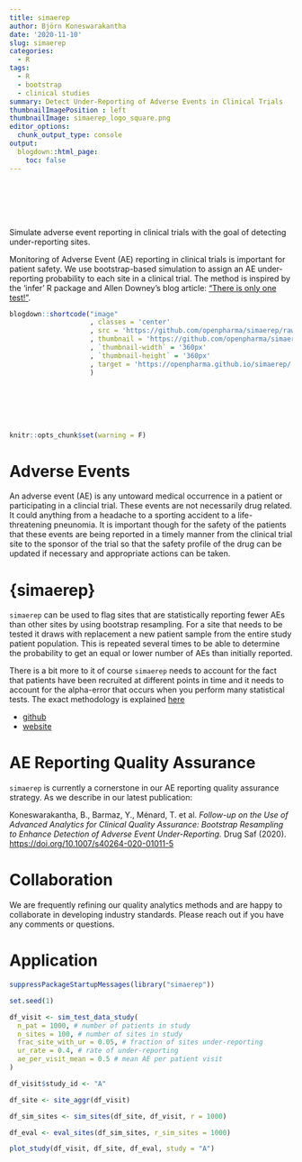 ```yaml
---
title: simaerep
author: Björn Koneswarakantha
date: '2020-11-10'
slug: simaerep
categories:
  - R
tags:
  - R
  - bootstrap
  - clinical studies
summary: Detect Under-Reporting of Adverse Events in Clinical Trials
thumbnailImagePosition : left
thumbnailImage: simaerep_logo_square.png
editor_options: 
  chunk_output_type: console
output:
  blogdown::html_page:
    toc: false
---
```


<br></br>
<br></br>

Simulate adverse event reporting in clinical trials with the goal of detecting under-reporting sites.

Monitoring of Adverse Event (AE) reporting in clinical trials is important for patient safety. We use bootstrap-based simulation to assign an AE under-reporting probability to each site in a clinical trial. The method is inspired by the ‘infer’ R package and Allen Downey’s blog article: [“There is only one test!”](http://allendowney.blogspot.com/2011/05/there-is-only-one-test.html).



```r
blogdown::shortcode("image"
                    , classes = 'center'
                    , src = 'https://github.com/openpharma/simaerep/raw/master/man/figures/logo.png'
                    , thumbnail = 'https://github.com/openpharma/simaerep/raw/master/man/figures/logo.png'
                    , `thumbnail-width` = '360px'
                    , `thumbnail-height` = '360px'
                    , target = 'https://openpharma.github.io/simaerep/'
                    )

```

<br></br>
<br></br>

```r
knitr::opts_chunk$set(warning = F)

```

# Adverse Events

An adverse event (AE) is any untoward medical occurrence in a patient or participating in a clincial trial. These events are not necessarily drug related. It could anything from a headache to a sporting accident to a life-threatening pneunomia. It is important though for the safety of the patients that these events are being reported in a timely manner from the clinical trial site to the sponsor of the trial so that the safety profile of the drug can be updated if necessary and appropriate actions can be taken.

# {simaerep}

`simaerep` can be used to flag sites that are statistically reporting fewer AEs than other sites by using bootstrap resampling. For a site that needs to be tested it draws with replacement a new patient sample from the entire study patient population. This is repeated several times to be able to determine the probability to get an equal or lower number of AEs than initially reported.

There is a bit more to it of course `simaerep` needs to account for the fact that patients have been recruited at different points in time and it needs to account for the alpha-error that occurs when you perform many statistical tests. The exact methodology is explained [here](https://openpharma.github.io/simaerep/articles/intro.html)

- [github](https://github.com/openpharma/simaerep/)
- [website](https://openpharma.github.io/simaerep/index.html)

# AE Reporting Quality Assurance

`simaerep` is currently a cornerstone in our AE reporting quality assurance strategy. As we describe in our latest publication:  

Koneswarakantha, B., Barmaz, Y., Ménard, T. et al. *Follow-up on the Use of Advanced Analytics for Clinical Quality Assurance: Bootstrap Resampling to Enhance Detection of Adverse Event Under-Reporting.* Drug
Saf (2020).  
<https://doi.org/10.1007/s40264-020-01011-5>

# Collaboration

We are frequently refining our quality analytics methods and are happy to collaborate in developing industry standards. Please reach out if you have any comments or questions.


# Application

```r
suppressPackageStartupMessages(library("simaerep"))

set.seed(1)

df_visit <- sim_test_data_study(
  n_pat = 1000, # number of patients in study
  n_sites = 100, # number of sites in study
  frac_site_with_ur = 0.05, # fraction of sites under-reporting
  ur_rate = 0.4, # rate of under-reporting
  ae_per_visit_mean = 0.5 # mean AE per patient visit
)

df_visit$study_id <- "A"

df_site <- site_aggr(df_visit)

df_sim_sites <- sim_sites(df_site, df_visit, r = 1000)

df_eval <- eval_sites(df_sim_sites, r_sim_sites = 1000)

plot_study(df_visit, df_site, df_eval, study = "A") 
```



